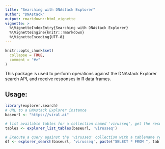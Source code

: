 ```yaml
---
title: "Searching with DNAstack Explorer"
author: "DNAstack"
output: rmarkdown::html_vignette
vignette: >
  %\VignetteIndexEntry{Searching with DNAstack Explorer}
  %\VignetteEngine{knitr::rmarkdown}
  %\VignetteEncoding{UTF-8}
---
```


```r
knitr::opts_chunk$set(
  collapse = TRUE,
  comment = "#>"
)
```
This package is used to perform operations against the DNAstack Explorer search API, and receive responses in R data frames.

## Usage:
```R
library(explorer.search)
# URL to a DNAstack Explorer instance
baseurl <- "https://viral.ai"

# list available tables for a collection named 'virusseq', get the result as a dataframe.
tables <- explorer_list_tables(baseurl, 'virusseq')

# Execute a query against the 'virusseq' collection with a tablename retrieved previously, get the results as a dataframe.
df <- explorer_search(baseurl, 'virusseq', paste("SELECT * FROM ", tables$qualified_table_name[1], " LIMIT 50"))

```


